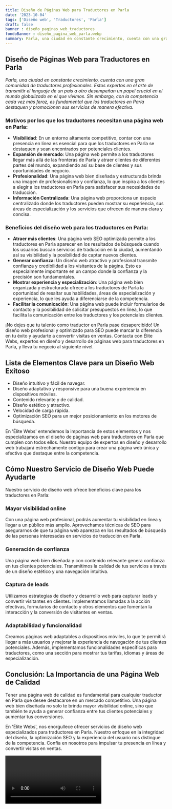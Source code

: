 ```yaml
---
title: Diseño de Páginas Web para Traductores en Parla
date: '2023-10-04'
tags: ['Diseño web', 'Traductores', 'Parla']
draft: false
banner : diseño_paginas_web_traductores
fondoBanner : diseño_pagina_web_parla.webp
summary: Parla, una ciudad en constante crecimiento, cuenta con una gran comunidad de traductores profesionales. Estos expertos en el arte de transmitir el lenguaje de un país a otro desempeñan un papel crucial en el mundo globalizado en el que vivimos. Sin embargo, con la competencia cada vez más feroz, es fundamental que los traductores en Parla destaquen y promocionen sus servicios de manera efectiva.
---
```


## Diseño de Páginas Web para Traductores en Parla

*Parla, una ciudad en constante crecimiento, cuenta con una gran comunidad de traductores profesionales. Estos expertos en el arte de transmitir el lenguaje de un país a otro desempeñan un papel crucial en el mundo globalizado en el que vivimos. Sin embargo, con la competencia cada vez más feroz, es fundamental que los traductores en Parla destaquen y promocionen sus servicios de manera efectiva.*

### Motivos por los que los traductores necesitan una página web en Parla:

- **Visibilidad**: En un entorno altamente competitivo, contar con una presencia en línea es esencial para que los traductores en Parla se destaquen y sean encontrados por potenciales clientes.
- **Expansión de mercado**: Una página web permite a los traductores llegar más allá de las fronteras de Parla y atraer clientes de diferentes partes del mundo, expandiendo así su base de clientes y sus oportunidades de negocio.
- **Profesionalidad**: Una página web bien diseñada y estructurada brinda una imagen de profesionalismo y confianza, lo que inspira a los clientes a elegir a los traductores en Parla para satisfacer sus necesidades de traducción.
- **Información Centralizada**: Una página web proporciona un espacio centralizado donde los traductores pueden mostrar su experiencia, sus áreas de especialización y los servicios que ofrecen de manera clara y concisa.

### Beneficios del diseño web para los traductores en Parla:

- **Atraer más clientes**: Una página web SEO optimizada permite a los traductores en Parla aparecer en los resultados de búsqueda cuando los usuarios buscan servicios de traducción en la ciudad, aumentando así su visibilidad y la posibilidad de captar nuevos clientes.
- **Generar confianza**: Un diseño web atractivo y profesional transmite confianza y credibilidad a los visitantes de la página. Esto es especialmente importante en un campo donde la confianza y la precisión son fundamentales.
- **Mostrar experiencia y especialización**: Una página web bien organizada y estructurada ofrece a los traductores de Parla la oportunidad de resaltar sus habilidades, áreas de especialización y experiencia, lo que les ayuda a diferenciarse de la competencia.
- **Facilitar la comunicación**: Una página web puede incluir formularios de contacto y la posibilidad de solicitar presupuestos en línea, lo que facilita la comunicación entre los traductores y los potenciales clientes.

¡No dejes que tu talento como traductor en Parla pase desapercibido! Un diseño web profesional y optimizado para SEO puede marcar la diferencia en tu éxito y ayudarte a convertir visitas en ventas. Contacta con Élite Webs, expertos en diseño y desarrollo de páginas web para traductores en Parla, y lleva tu negocio al siguiente nivel.

<GifSeo />

<Cta />

## Lista de Elementos Clave para un Diseño Web Exitoso

- Diseño intuitivo y fácil de navegar.
- Diseño adaptativo y responsive para una buena experiencia en dispositivos móviles.
- Contenido relevante y de calidad.
- Diseño estético y atractivo.
- Velocidad de carga rápida.
- Optimización SEO para un mejor posicionamiento en los motores de búsqueda.

En 'Élite Webs' entendemos la importancia de estos elementos y nos especializamos en el diseño de páginas web para traductores en Parla que cumplen con todos ellos. Nuestro equipo de expertos en diseño y desarrollo web trabajará estrechamente contigo para crear una página web única y efectiva que destaque entre la competencia.

## Cómo Nuestro Servicio de Diseño Web Puede Ayudarte

Nuestro servicio de diseño web ofrece beneficios clave para los traductores en Parla:

### Mayor visibilidad online

Con una página web profesional, podrás aumentar tu visibilidad en línea y llegar a un público más amplio. Aprovechamos técnicas de SEO para asegurarnos de que tu página web aparezca en los resultados de búsqueda de las personas interesadas en servicios de traducción en Parla.

### Generación de confianza

Una página web bien diseñada y con contenido relevante genera confianza en tus clientes potenciales. Transmitimos la calidad de tus servicios a través de un diseño estético y una navegación intuitiva.

### Captura de leads

Utilizamos estrategias de diseño y desarrollo web para capturar leads y convertir visitantes en clientes. Implementamos llamadas a la acción efectivas, formularios de contacto y otros elementos que fomentan la interacción y la conversión de visitantes en ventas.

### Adaptabilidad y funcionalidad

Creamos páginas web adaptables a dispositivos móviles, lo que te permitirá llegar a más usuarios y mejorar la experiencia de navegación de tus clientes potenciales. Además, implementamos funcionalidades específicas para traductores, como una sección para mostrar tus tarifas, idiomas y áreas de especialización.

## Conclusión: La Importancia de una Página Web de Calidad

Tener una página web de calidad es fundamental para cualquier traductor en Parla que desee destacarse en un mercado competitivo. Una página web bien diseñada no solo te brinda mayor visibilidad online, sino que también te ayuda a generar confianza entre tus clientes potenciales y aumentar tus conversiones.

En 'Élite Webs', nos enorgullece ofrecer servicios de diseño web especializados para traductores en Parla. Nuestro enfoque en la integridad del diseño, la optimización SEO y la experiencia del usuario nos distingue de la competencia. Confía en nosotros para impulsar tu presencia en línea y convertir visitas en ventas.

<Video />

<CtaBot job='Traductores' city='Parla'/>

<Gmaps query='Parla+españa+maps' />